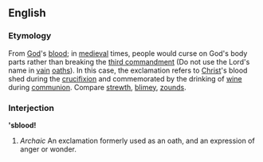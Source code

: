 ==English==

===Etymology===
From [[God]]'s [[blood]]; in [[medieval]] times, people would curse on God's body parts rather than breaking the [[w:Ten commandments|third commandment]] (Do not use the Lord's name in [[vain]] [[oath]]s).  In this case, the exclamation refers to [[Christ]]'s blood shed during the [[crucifixion]] and commemorated by the drinking of [[wine]] during [[communion]].  Compare [[strewth]], [[blimey]], [[zounds]].

===Interjection===
''''sblood!'''
# ''Archaic'' An exclamation formerly used as an oath, and an expression of anger or wonder.